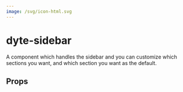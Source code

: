 ```yaml
---
image: /svg/icon-html.svg
---
```


# dyte-sidebar

A component which handles the sidebar and
you can customize which sections you want, and which section you want as the default.

## Props

<PropsTable of="dyte-sidebar" />
